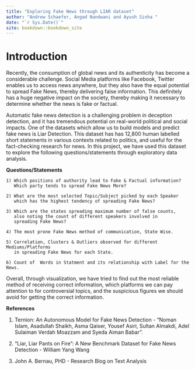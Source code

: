```yaml
--- 
title: "Exploring Fake News through LIAR dataset"
author: "Andrew Schaefer, Angad Nandwani and Ayush Sinha "
date: "`r Sys.Date()`"
site: bookdown::bookdown_site
---
```


# Introduction

Recently, the consumption of global news and its authenticity has become a considerable challenge. Social Media platforms like Facebook, Twitter enables us to access news anywhere, but they also have the equal potential to spread Fake News, thereby delivering false information. This definitely has a huge negative impact on the society, thereby making it necessary to determine whether the news is fake or factual. 

Automatic fake news detection is a challenging problem in deception detection, and it has tremendous potential on real-world political and social impacts. One of the datasets which allow us to build models and predict fake news is Liar Detection. This dataset has has 12,800 human labelled short statements in various contexts related to politics, and useful for the fact-checking research for news. In this project, we have used this dataset to explore the following questions/statements through exploratory data analysis.  

**Questions/Statements**

    1) Which positions of authority lead to Fake & Factual information? 
       Which party tends to spread Fake News More?

    2) What are the most selected Topic/Subject picked by each Speaker 
       which has the highest tendency of spreading Fake News?

    3) Which are the states spreading maximum number of false counts, 
       also noting the count of different speakers involved in 
       spreading Fake News?
  
    4) The most prone Fake News method of communication, State Wise.

    5) Correlation, Clusters & Outliers observed for different Mediums/Platforms 
       in spreading Fake News for each State.

    6) Count of  Words in Statment and its relationship with Label for the News. 


Overall, through visualization, we have tried to find out the most reliable method of receiving correct information, which platforms we can pay attention to for controversial topics, and the suspicious figures we should avoid for getting the correct information.


**References**

1)  Ternion: An Autonomous Model for Fake News Detection - "Noman Islam, Asadullah Shaikh, Asma Qaiser, Yousef Asiri, Sultan Almakdi, Adel Sulaiman Verdah Moazzam and Syeda Aiman Babar".

2) "Liar, Liar Pants on Fire": A New Benchmark Dataset for Fake News Detection - William Yang Wang

3) John A. Bernau, PHD - Research Blog on Text Analysis

